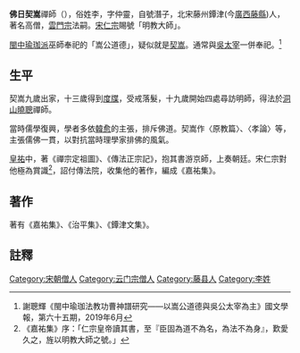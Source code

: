 {{refimprove|time=2017-07-30T07:32:48+00:00}}
'''佛日契嵩'''禪師（{{bd|1007年||1072年}}），俗姓李，字仲靈，自號潛子，北宋藤州鐔津(今[[廣西|廣西]][[藤縣|藤縣]])人，著名高僧，[[雲門宗|雲門宗]]法嗣。[[宋仁宗|宋仁宗]]賜號「明教大師」。

[[閩中|閩中]][[瑜珈派|瑜珈派]]巫師奉祀的「嵩公道德」，疑似就是[[契嵩|契嵩]]。通常與[[吳默泉|吳太宰]]一併奉祀。<ref>謝聰輝《閩中瑜珈法教功曹神譜研究――以嵩公道德與吳公太宰為主》國文學報，第六十五期，2019年6月</ref>

==生平==
契嵩九歲出家，十三歲得到[[度牒|度牒]]，受戒落髮，十九歲開始四處尋訪明師，得法於[[洞山曉聰|洞山曉聰]]禪師。

當時儒學復興，學者多依[[韓愈|韓愈]]的主張，排斥佛道。契嵩作〈原教篇〉、〈孝論〉等，主張儒佛一貫，以對抗當時理學家排佛的風氣。

[[皇祐|皇祐]]中，著《禪宗定祖圖》、《傳法正宗記》，抱其書游京師，上奏朝廷。宋仁宗對他極為賞識<ref>《嘉祐集》序：「仁宗皇帝讀其書，至『臣固為道不為名，為法不為身』，歎愛久之，旌以明教大師之號。」</ref>，詔付傳法院，收集他的著作，編成《嘉祐集》。

==著作==
著有《嘉祐集》、《治平集》、《鐔津文集》。

==註釋==
<div class="references-small">
<references />
</div>

{{normdaten}}
{{DEFAULTSORT:qisong}}
[[Category:宋朝僧人|Category:宋朝僧人]]
[[Category:云门宗僧人|Category:云门宗僧人]]
[[Category:藤县人|Category:藤县人]]
[[Category:李姓|Category:李姓]]